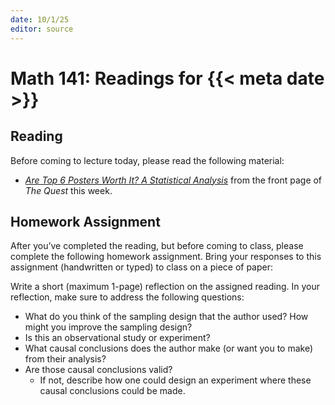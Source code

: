 ```yaml
---
date: 10/1/25
editor: source
---
```


# Math 141: Readings for {{< meta date >}}

## Reading 

Before coming to lecture today, please read the following material: 

-   [*Are Top 6 Posters Worth It? A Statistical Analysis*](https://www.reedquest.org/articles/2025/9/25/9cr7xbj4298j4mk6owzgkg4axk5tvb) from the front page of *The Quest* this week.

## Homework Assignment

After you've completed the reading, but before coming to class, please complete the following homework assignment. Bring your responses to this assignment (handwritten or typed) to class on a piece of paper: 

Write a short (maximum 1-page) reflection on the assigned reading. In your reflection, make sure to address the following questions:

-   What do you think of the sampling design that the author used? How might you improve the sampling design?
-   Is this an observational study or experiment?
-   What causal conclusions does the author make (or want you to make) from their analysis? 
-   Are those causal conclusions valid? 
    -   If not, describe how one could design an experiment where these causal conclusions could be made. 
